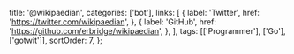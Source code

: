   title: '@wikipaedian',
  categories: ['bot'],
  links: [
    {
      label: 'Twitter',
      href: 'https://twitter.com/wikipaedian',
    },
    {
      label: 'GitHub',
      href: 'https://github.com/erbridge/wikipaedian',
    },
  ],
  tags: [['Programmer'], ['Go'], ['gotwit']],
  sortOrder: 7,
};
